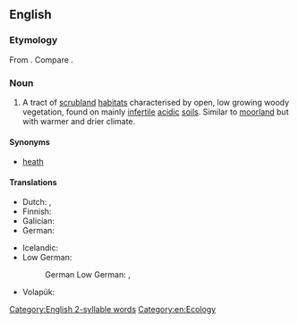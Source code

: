 ==English==

===Etymology===
From {{compound|heath|land|lang=en}}. Compare {{cog|stq|Heedelound||heathland}}.

===Noun===
{{en-noun}}
{{wikipedia}}

# A tract of [[scrubland]] [[habitat]]s characterised by open, low growing woody vegetation, found on mainly [[infertile]] [[acidic]] [[soil]]s. Similar to [[moorland]] but with warmer and drier climate.

====Synonyms====
* [[heath]]

====Translations====
{{trans-top|heathland}}
* Dutch: {{t+|nl|heide|c}}, {{t+|nl|dopheide|c}}
* Finnish: {{t+|fi|nummi}}
* Galician: {{t+|gl|uceira|f}}
* German: {{t|de|Heideland|n}}
{{trans-mid}}
* Icelandic: {{t|is|heiði|f}}
* Low German:
*: German Low German: {{t|nds-de|Heidland|n}}, {{t|nds-de|Heidloo|n}}
* Volapük: {{t+|vo|brüyäralän}}
{{trans-bottom}}

[[Category:English 2-syllable words]]
[[Category:en:Ecology]]